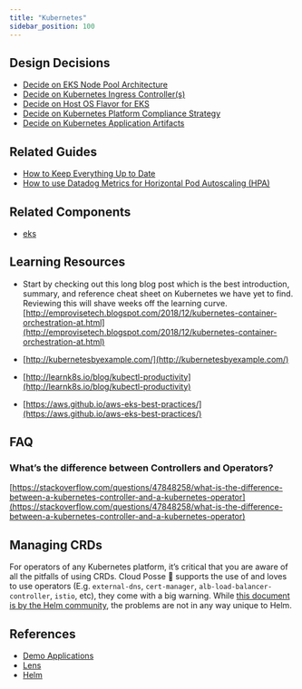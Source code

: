 ```yaml
---
title: "Kubernetes"
sidebar_position: 100
---
```


## Design Decisions

- [Decide on EKS Node Pool Architecture](/layers/eks/design-decisions/decide-on-eks-node-pool-architecture)
- [Decide on Kubernetes Ingress Controller(s)](/layers/eks/design-decisions/decide-on-kubernetes-ingress-controller-s)
- [Decide on Host OS Flavor for EKS](/layers/eks/design-decisions/decide-on-host-os-flavor-for-eks)
- [Decide on Kubernetes Platform Compliance Strategy](/layers/security-and-compliance/design-decisions/decide-on-kubernetes-platform-compliance-strategy)
- [Decide on Kubernetes Application Artifacts](/layers/software-delivery/design-decisions/decide-on-kubernetes-application-artifacts)

## Related Guides

- [How to Keep Everything Up to Date](/learn/maintenance/upgrades/how-to-keep-everything-up-to-date)
- [How to use Datadog Metrics for Horizontal Pod Autoscaling (HPA)](/layers/monitoring/datadog/tutorials/how-to-use-datadog-metrics-for-horizontal-pod-autoscaling-hpa)

## Related Components

- [eks](/components/category/eks/)

## Learning Resources

- Start by checking out this long blog post which is the best introduction, summary, and reference cheat sheet on Kubernetes we have yet to find. Reviewing this will shave weeks off the learning curve.
[http://emprovisetech.blogspot.com/2018/12/kubernetes-container-orchestration-at.html](http://emprovisetech.blogspot.com/2018/12/kubernetes-container-orchestration-at.html)

- [http://kubernetesbyexample.com/](http://kubernetesbyexample.com/)

- [http://learnk8s.io/blog/kubectl-productivity](http://learnk8s.io/blog/kubectl-productivity)

- [https://aws.github.io/aws-eks-best-practices/](https://aws.github.io/aws-eks-best-practices/)

## FAQ

### What’s the difference between Controllers and Operators?

[https://stackoverflow.com/questions/47848258/what-is-the-difference-between-a-kubernetes-controller-and-a-kubernetes-operator](https://stackoverflow.com/questions/47848258/what-is-the-difference-between-a-kubernetes-controller-and-a-kubernetes-operator)

## Managing CRDs

For operators of any Kubernetes platform, it’s critical that you are aware of all the pitfalls of using CRDs. Cloud Posse  💯 supports the use of and loves to use operators (E.g. `external-dns`, `cert-manager`, `alb-load-balancer-controller`, `istio`, etc), they come with a big warning. While [this document is by the Helm community](https://github.com/helm/community/blob/main/hips/hip-0011.md), the problems are not in any way unique to Helm.

## References

- [Demo Applications](/resources/legacy/demo-applications)
- [Lens](/resources/legacy/lens)
- [Helm](/resources/legacy/helm)


